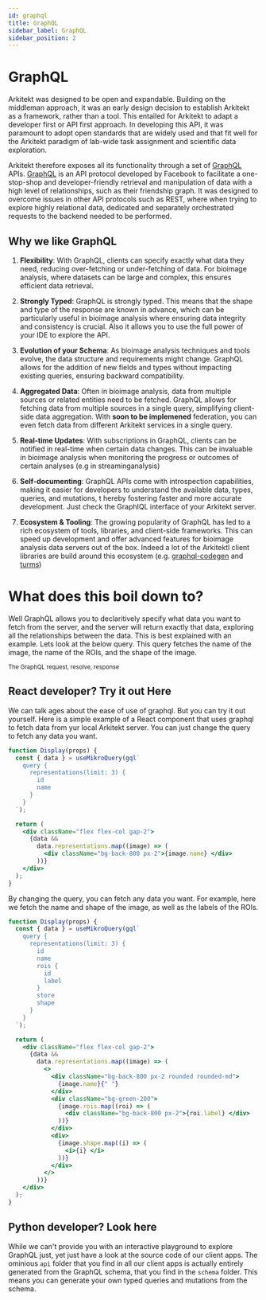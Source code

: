 ```yaml
---
id: graphql
title: GraphQL
sidebar_label: GraphQL
sidebar_position: 2
---
```



# GraphQL

Arkitekt was designed to be open and expandable. Building on the middleman approach, it
was an early design decision to establish Arkitekt as a framework, rather than a tool. This
entailed for Arkitekt to adapt a developer first or API first approach. In developing this
API, it was paramount to adopt open standards that are widely used and that fit well for the
Arkitekt paradigm of lab-wide task assignment and scientific data exploration.

Arkitekt therefore exposes all its functionality through a set of [GraphQL](https://graphql.org/) APIs. [GraphQL](https://graphql.org/) is an
API protocol developed by Facebook to facilitate a one-stop-shop and developer-friendly
retrieval and manipulation of data with a high level of relationships, such as their friendship
graph. It was designed to overcome issues in other API protocols such as REST, where when trying to explore highly relational data,
dedicated and separately orchestrated requests to the backend needed to be performed.

## Why we like GraphQL

1. **Flexibility**: With GraphQL, clients can specify exactly what data they need, reducing over-fetching or under-fetching of data.
   For bioimage analysis, where datasets can be large and complex, this ensures efficient data retrieval.

2. **Strongly Typed**: GraphQL is strongly typed. This means that the shape and type of the response are known in advance,
   which can be particularly useful in bioimage analysis where ensuring data integrity and consistency is crucial. Also it allows you
   to use the full power of your IDE to explore the API.

3. **Evolution of your Schema**: As bioimage analysis techniques and tools evolve, the data structure and requirements might change.
   GraphQL allows for the addition of new fields and types without impacting existing queries, ensuring backward compatibility.

4. **Aggregated Data**: Often in bioimage analysis, data from multiple sources or related entities need to be fetched.
   GraphQL allows for fetching data from multiple sources in a single query, simplifying client-side data aggregation. With
   **soon to be implemened** federation, you can even fetch data from different Arkitekt services in a single query.

5. **Real-time Updates**: With subscriptions in GraphQL, clients can be notified in real-time when certain data changes.
   This can be invaluable in bioimage analysis when monitoring the progress or outcomes of certain analyses (e.g in streaminganalysis)

6. **Self-documenting**: GraphQL APIs come with introspection capabilities, making it easier for developers to understand the available data, types, queries, and mutations, t
   hereby fostering faster and more accurate development. Just check the GraphIQL interface of your Arkitekt server.

7. **Ecosystem & Tooling**: The growing popularity of GraphQL has led to a rich ecosystem of tools, libraries, and client-side frameworks.
   This can speed up development and offer advanced features for bioimage analysis data servers out of the box. Indeed a lot of the Arkitektl
   client libraries are build around this ecosystem (e.g. [graphql-codegen](https://the-guild.dev/graphql/codegen) and [turms](https://github.com/jhnnsrs/turms))

# What does this boil down to?

Well GraphQL allows you to declaritively specify what data you want to fetch from the server, and the server will return exactly that data, exploring
all the relationships between the data. This is best explained with an example. Lets look at the
below query. This query fetches the name of the image, the name of the ROIs, and the shape of the image.

<div className="mt-2 w-20">
<Image img={thumbnail} />

<div className="text-gray-400 mb-2">
<small>The GraphQL request, resolve, response  </small>
</div>
</div>

## React developer? Try it out Here

We can talk ages about the ease of use of graphql. But you can try it out yourself. Here is a simple example of a React component that uses graphql to fetch data from yur local Arkitekt server.
You can just change the query to fetch any data you want.

```jsx live
function Display(props) {
  const { data } = useMikroQuery(gql`
    query {
      representations(limit: 3) {
        id
        name
      }
    }
  `);

  return (
    <div className="flex flex-col gap-2">
      {data &&
        data.representations.map((image) => (
          <div className="bg-back-800 px-2">{image.name} </div>
        ))}
    </div>
  );
}
```

By changing the query, you can fetch any data you want. For example, here we fetch the name and shape of the image, as well as the labels of the ROIs.

```jsx live
function Display(props) {
  const { data } = useMikroQuery(gql`
    query {
      representations(limit: 3) {
        id
        name
        rois {
          id
          label
        }
        store
        shape
      }
    }
  `);

  return (
    <div className="flex flex-col gap-2">
      {data &&
        data.representations.map((image) => (
          <>
            <div className="bg-back-800 px-2 rounded rounded-md">
              {image.name}{" "}
            </div>
            <div className="bg-green-200">
              {image.rois.map((roi) => (
                <div className="bg-back-800 px-2">{roi.label} </div>
              ))}
            </div>
            <div>
              {image.shape.map((i) => (
                <i>{i} </i>
              ))}
            </div>
          </>
        ))}
    </div>
  );
}
```

## Python developer? Look here

While we can't provide you with an interactive playground to explore GraphQL just, yet
just have a look at the source code of our client apps. The ominious `api` folder that you
find in all our client apps is actually entirely generated from the GraphQL schema, that you
find in the `schema` folder. This means you can generate your own typed queries and mutations
from the schema.
